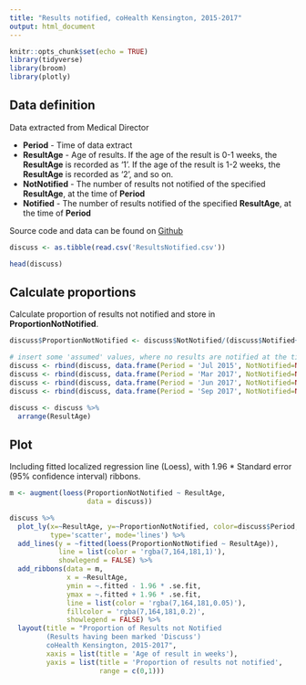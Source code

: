 ---
title: "Results notified, coHealth Kensington, 2015-2017"
output: html_document
---

```{r setup, include=FALSE}
knitr::opts_chunk$set(echo = TRUE)
library(tidyverse)
library(broom)
library(plotly)
```

## Data definition

Data extracted from Medical Director

* **Period** - Time of data extract
* **ResultAge** - Age of results. If the age of the result is 0-1 weeks, the **ResultAge** is recorded as '1'. If the age of the result is 1-2 weeks, the **ResultAge** is recorded as '2', and so on.
* **NotNotified** - The number of results not notified of the specified **ResultAge**, at the time of **Period**
* **Notified** - The number of results notified of the specified **ResultAge**, at the time of **Period**

Source code and data can be found on [Github](https://github.com/DavidPatShuiFong/coHealthKensington)

```{r data}

discuss <- as.tibble(read.csv('ResultsNotified.csv'))

head(discuss)

```

## Calculate proportions

Calculate proportion of results not notified and store in **ProportionNotNotified**.

``` {r calculations}

discuss$ProportionNotNotified <- discuss$NotNotified/(discuss$Notified+discuss$NotNotified)

# insert some 'assumed' values, where no results are notified at the time of '0' weeks
discuss <- rbind(discuss, data.frame(Period = 'Jul 2015', NotNotified=NA, Notified=NA, ResultAge = 0, ProportionNotNotified = 1))
discuss <- rbind(discuss, data.frame(Period = 'Mar 2017', NotNotified=NA, Notified=NA, ResultAge = 0, ProportionNotNotified = 1))
discuss <- rbind(discuss, data.frame(Period = 'Jun 2017', NotNotified=NA, Notified=NA, ResultAge = 0, ProportionNotNotified = 1))
discuss <- rbind(discuss, data.frame(Period = 'Sep 2017', NotNotified=NA, Notified=NA, ResultAge = 0, ProportionNotNotified = 1))

discuss <- discuss %>%
  arrange(ResultAge)

```

## Plot

Including fitted localized regression line (Loess), with
1.96 * Standard error (95% confidence interval) ribbons.

```{r plot}

m <- augment(loess(ProportionNotNotified ~ ResultAge,
                   data = discuss))

discuss %>%
  plot_ly(x=~ResultAge, y=~ProportionNotNotified, color=discuss$Period, opacity=0.25, 
          type='scatter', mode='lines') %>%
  add_lines(y = ~fitted(loess(ProportionNotNotified ~ ResultAge)),
            line = list(color = 'rgba(7,164,181,1)'),
            showlegend = FALSE) %>%
  add_ribbons(data = m,
              x = ~ResultAge,
              ymin = ~.fitted - 1.96 * .se.fit,
              ymax = ~.fitted + 1.96 * .se.fit,
              line = list(color = 'rgba(7,164,181,0.05)'),
              fillcolor = 'rgba(7,164,181,0.2)',
              showlegend = FALSE) %>% 
  layout(title = "Proportion of Results not Notified
         (Results having been marked 'Discuss')
         coHealth Kensington, 2015-2017",
         xaxis = list(title = 'Age of result in weeks'),
         yaxis = list(title = 'Proportion of results not notified',
                      range = c(0,1)))


```
